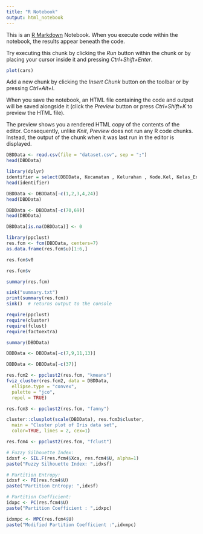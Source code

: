 ```yaml
---
title: "R Notebook"
output: html_notebook
---
```


This is an [R Markdown](http://rmarkdown.rstudio.com) Notebook. When you execute code within the notebook, the results appear beneath the code. 

Try executing this chunk by clicking the *Run* button within the chunk or by placing your cursor inside it and pressing *Ctrl+Shift+Enter*. 

```r
plot(cars)
```

Add a new chunk by clicking the *Insert Chunk* button on the toolbar or by pressing *Ctrl+Alt+I*.

When you save the notebook, an HTML file containing the code and output will be saved alongside it (click the *Preview* button or press *Ctrl+Shift+K* to preview the HTML file).

The preview shows you a rendered HTML copy of the contents of the editor. Consequently, unlike *Knit*, *Preview* does not run any R code chunks. Instead, the output of the chunk when it was last run in the editor is displayed.

```r
DBDData <- read.csv(file = "dataset.csv", sep = ";")
head(DBDData)
```
```r
library(dplyr)
identifier = select(DBDData, Kecamatan , Kelurahan , Kode.Kel, Kelas_Endemis)
head(identifier)
```
```r
DBDData <- DBDData[-c(1,2,3,4,24)]
head(DBDData)
```
```r
DBDData <- DBDData[-c(70,69)]
head(DBDData)
```
```r
DBDData[is.na(DBDData)] <- 0
```

 
```r
library(ppclust)
res.fcm <- fcm(DBDData, centers=7)
as.data.frame(res.fcm$u)[1:6,]
```
```r
res.fcm$v0
```

```r
res.fcm$v
```

```r
summary(res.fcm)
```

```r
sink("summary.txt")
print(summary(res.fcm))
sink()  # returns output to the console
```

```r
require(ppclust)
require(cluster)
require(fclust)
require(factoextra)
```

```r
summary(DBDData)
```
```r
DBDData <- DBDData[-c(7,9,11,13)]
```
```r
DBDData <- DBDData[-c(37)]
```

```r
res.fcm2 <- ppclust2(res.fcm, "kmeans")
fviz_cluster(res.fcm2, data = DBDData, 
  ellipse.type = "convex",
  palette = "jco",
  repel = TRUE)
```


```r
res.fcm3 <- ppclust2(res.fcm, "fanny")

cluster::clusplot(scale(DBDData), res.fcm3$cluster,  
  main = "Cluster plot of Iris data set",
  color=TRUE, lines = 2, cex=1)
```


```r
res.fcm4 <- ppclust2(res.fcm, "fclust")

# Fuzzy Silhouette Index:
idxsf <- SIL.F(res.fcm4$Xca, res.fcm4$U, alpha=1)
paste("Fuzzy Silhouette Index: ",idxsf)
```

```r
# Partition Entropy:
idxsf <- PE(res.fcm4$U)
paste("Partition Entropy: ",idxsf)
```
```r
# Partition Coefficient:
idxpc <- PC(res.fcm4$U)
paste("Partition Coefficient : ",idxpc)
```

```r
idxmpc <- MPC(res.fcm4$U)
paste("Modified Partition Coefficient :",idxmpc)
```


